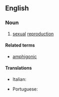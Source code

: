 ==English==

===Noun===
{{en-noun|-}}

# {{lb|en|obsolete}} [[sexual]] [[reproduction]]

====Related terms====
* [[amphigonic]]

====Translations====
{{trans-top|amphigony}}
* Italian: {{t+|it|anfigonia|f}}
{{trans-mid}}
* Portuguese: {{t|pt|anfigonia|f}}
{{trans-bottom}}
